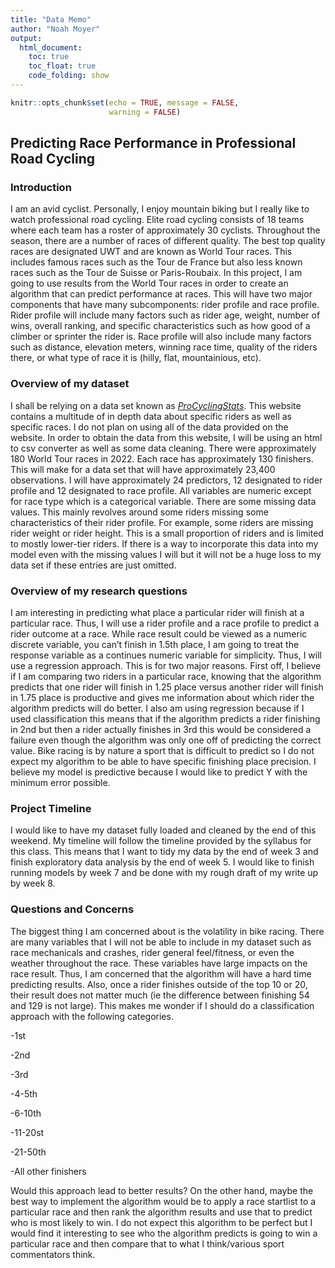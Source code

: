 ```yaml
---
title: "Data Memo"
author: "Noah Moyer"
output:
  html_document:
    toc: true
    toc_float: true
    code_folding: show
---
```


```r
knitr::opts_chunk$set(echo = TRUE, message = FALSE,
                      warning = FALSE)
```

## Predicting Race Performance in Professional Road Cycling

### Introduction

I am an avid cyclist. Personally, I enjoy mountain biking but I really like to watch professional road cycling. Elite road cycling consists of 18 teams where each team has a roster of approximately 30 cyclists. Throughout the season, there are a number of races of different quality. The best top quality races are designated UWT and are known as World Tour races. This includes famous races such as the Tour de France but also less known races such as the Tour de Suisse or Paris-Roubaix. In this project, I am going to use results from the World Tour races in order to create an algorithm that can predict performance at races. This will have two major components that have many subcomponents: rider profile and race profile. Rider profile will include many factors such as rider age, weight, number of wins, overall ranking, and specific characteristics such as how good of a climber or sprinter the rider is. Race profile will also include many factors such as distance, elevation meters, winning race time, quality of the riders there, or what type of race it is (hilly, flat, mountainious, etc).

### Overview of my dataset

I shall be relying on a data set known as [*ProCyclingStats*](https://www.procyclingstats.com/index.php). This website contains a multitude of in depth data about specific riders as well as specific races. I do not plan on using all of the data provided on the website. In order to obtain the data from this website, I will be using an html to csv converter as well as some data cleaning. There were approximately 180 World Tour races in 2022. Each race has approximately 130 finishers. This will make for a data set that will have approximately 23,400 observations. I will have approximately 24 predictors, 12 designated to rider profile and 12 designated to race profile. All variables are numeric except for race type which is a categorical variable. There are some missing data values. This mainly revolves around some riders missing some characteristics of their rider profile. For example, some riders are missing rider weight or rider height. This is a small proportion of riders and is limited to mostly lower-tier riders. If there is a way to incorporate this data into my model even with the missing values I will but it will not be a huge loss to my data set if these entries are just omitted.

### Overview of my research questions

I am interesting in predicting what place a particular rider will finish at a particular race. Thus, I will use a rider profile and a race profile to predict a rider outcome at a race. While race result could be viewed as a numeric discrete variable, you can't finish in 1.5th place, I am going to treat the response variable as a continues numeric variable for simplicity. Thus, I will use a regression approach. This is for two major reasons. First off, I believe if I am comparing two riders in a particular race, knowing that the algorithm predicts that one rider will finish in 1.25 place versus another rider will finish in 1.75 place is productive and gives me information about which rider the algorithm predicts will do better. I also am using regression because if I used classification this means that if the algorithm predicts a rider finishing in 2nd but then a rider actually finishes in 3rd this would be considered a failure even though the algorithm was only one off of predicting the correct value. Bike racing is by nature a sport that is difficult to predict so I do not expect my algorithm to be able to have specific finishing place precision. I believe my model is predictive because I would like to predict Y with the minimum error possible.

### Project Timeline

I would like to have my dataset fully loaded and cleaned by the end of this weekend. My timeline will follow the timeline provided by the syllabus for this class. This means that I want to tidy my data by the end of week 3 and finish exploratory data analysis by the end of week 5. I would like to finish running models by week 7 and be done with my rough draft of my write up by week 8.

### Questions and Concerns

The biggest thing I am concerned about is the volatility in bike racing. There are many variables that I will not be able to include in my dataset such as race mechanicals and crashes, rider general feel/fitness, or even the weather throughout the race. These variables have large impacts on the race result. Thus, I am concerned that the algorithm will have a hard time predicting results. Also, once a rider finishes outside of the top 10 or 20, their result does not matter much (ie the difference between finishing 54 and 129 is not large). This makes me wonder if I should do a classification approach with the following categories.  

  -1st  
  
  -2nd  
  
  -3rd  
  
  -4-5th  
  
  -6-10th  
  
  -11-20st  
  
  -21-50th  
  
  -All other finishers  
  
Would this approach lead to better results? On the other hand, maybe the best way to implement the algorithm would be to apply a race startlist to a particular race and then rank the algorithm results and use that to predict who is most likely to win. I do not expect this algorithm to be perfect but I would find it interesting to see who the algorithm predicts is going to win a particular race and then compare that to what I think/various sport commentators think.

